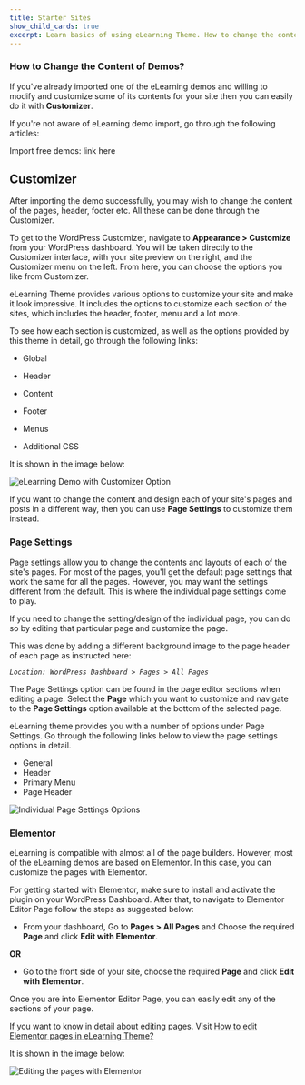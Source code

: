 ---
title: Starter Sites
show_child_cards: true
excerpt: Learn basics of using eLearning Theme. How to change the content of Demos.
---

### How to Change the Content of Demos? 

 If you've already imported one of the eLearning demos and willing to modify and customize some of its contents for your site then you can easily do it with **Customizer**. 
 
If you're not aware of eLearning demo import, go through the following articles: 

Import free demos: link here 

## Customizer

After importing the demo successfully, you may wish to change the content of the pages, header, footer etc. All these can be done through the Customizer. 
 
To get to the WordPress Customizer, navigate to **Appearance > Customize** from your WordPress dashboard. You will be taken directly to the Customizer interface, with your site preview on the right, and the Customizer menu on the left. From here, you can choose the options you like from Customizer. 
 
eLearning Theme provides various options to customize your site and make it look impressive. It includes the options to customize each section of the sites, which includes the header, footer, menu and a lot more.

To see how each section is customized, as well as the options provided by this theme in detail, go through the following links:

- Global 

- Header 

- Content 

- Footer 

- Menus 

- Additional CSS 

It is shown in the image below: 

![eLearning Demo with Customizer Option](https://user-images.githubusercontent.com/109593521/183362561-3871b956-bcb5-48cd-ae95-57fc74030ac0.png)


If you want to change the content and design each of your site's pages and posts in a different way, then you can use **Page Settings** to customize them instead.

### Page Settings
Page settings allow you to change the contents and layouts of each of the site's pages. For most of the pages, you'll get the default page settings that work the same for all the pages. However, you may want the settings different from the default. This is where the individual page settings come to play. 
 
If you need to change the setting/design of the individual page, you can do so by editing that particular page and customize the page.  
 
This was done by adding a different background image to the page header of each page as instructed here: 

*```Location: WordPress Dashboard > Pages > All Pages ```*

The Page Settings option can be found in the page editor sections when editing a page. Select the **Page** which you want to customize and navigate to the **Page Settings** option available at the bottom of the selected page.

eLearning theme provides you with a number of options under Page Settings. Go through the following links below to view the page settings options in detail.

- General 
- Header 
- Primary Menu 
- Page Header 

![Individual Page Settings Options](https://user-images.githubusercontent.com/109593521/183363120-62012c5f-f0f1-4666-9a69-933b50b7e125.png)

### Elementor
eLearning is compatible with almost all of the page builders. However, most of the eLearning demos are based on Elementor. In this case, you can customize the pages with Elementor.

For getting started with Elementor, make sure to install and activate the plugin on your WordPress Dashboard. After that, to navigate to Elementor Editor Page follow the steps as suggested below: 

- From your dashboard, Go to **Pages > All Pages** and Choose the required **Page** and click **Edit with Elementor**. 

**OR**

- Go to the front side of your site, choose the required **Page** and click **Edit with Elementor**.

Once you are into Elementor Editor Page, you can easily edit any of the sections of your page. 

If you want to know in detail about editing pages. Visit [How to edit Elementor pages in eLearning Theme?](https://github.com/Masteriyo/masteriyo-docs/blob/elearning/700-elearning/300-edit-elementor.mdx/100-edit-elementor-pages.mdx#how-to-edit-elementor-pages-in-elearning-theme) 

It is shown in the image below: 

![Editing the pages with Elementor](https://user-images.githubusercontent.com/109593521/183364351-0c953d27-fb08-4718-929f-71f5a87d57a0.png)
